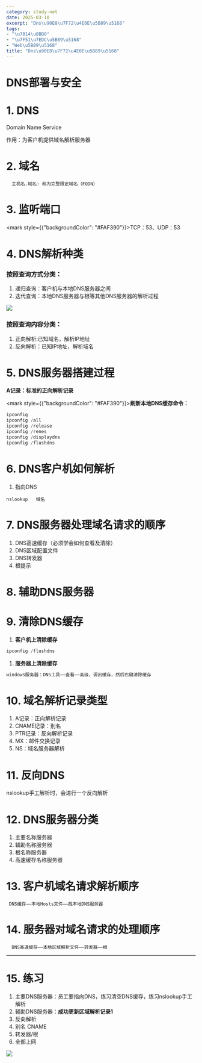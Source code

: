 ```yaml
---
category: study-net
date: 2025-03-10
excerpt: "Dns\u90E8\u7F72\u4E0E\u5B89\u5168"
tags:
- "\u7B14\u8BB0"
- "\u7F51\u7EDC\u5B89\u5168"
- "Web\u5B89\u5168"
title: "Dns\u90E8\u7F72\u4E0E\u5B89\u5168"
---
```

# DNS部署与安全 

# 1. DNS

Domain Name Service

作用：为客户机提供域名解析服务器

# 2. 域名


```
  主机名.域名: 称为完整限定域名（FQDN）
```

# 3. 监听端口

<NoteText><mark style={{"backgroundColor": "#FAF390"}}>TCP：53、UDP：53</mark></NoteText>

# 4. DNS解析种类

### **按照查询方式分类**：

1. 递归查询：客户机与本地DNS服务器之间
2. 迭代查询：本地DNS服务器与根等其他DNS服务器的解析过程

![](https://cdn.jsdelivr.net/gh/yy0691/img-bed@main/Net_Safe_FeiShu/YKOXbXqg6oC9iUxk09rcF22Enrc.png)

### **按照查询内容分类：**

1. 正向解析:已知域名，解析IP地址
2. 反向解析：已知IP地址，解析域名

# 5. DNS服务器搭建过程

**A记录：标准的正向解析记录**

<NoteText><mark style={{"backgroundColor": "#FAF390"}}>**刷新本地DNS缓存命令：**</mark></NoteText>


```C++
ipconfig
ipconfig /all
ipconfig /release
ipconfig /renes
ipconfig /displaydns
ipconfig /flushdns
```

# 6. DNS客户机如何解析

1. 指向DNS


```Shell
nslookup   域名
```

# 7. DNS服务器处理域名请求的顺序

1. DNS高速缓存（必须学会如何查看及清除）
2. DNS区域配置文件
3. DNS转发器
4. 根提示

# 8. 辅助DNS服务器

# 9. 清除DNS缓存

1. **客户机上清除缓存**


```C++
ipconfig /flushdns
```

1. **服务器上清除缓存**


```C++
windows服务器：DNS工具——查看——高级，调出缓存，然后右键清除缓存
```

# 10. 域名解析记录类型

1. A记录：正向解析记录
2. CNAME记录：别名
3. PTR记录：反向解析记录
4. MX：邮件交换记录
5. NS：域名服务器解析

# 11. 反向DNS

nslookup手工解析时，会进行一个反向解析

# 12. DNS服务器分类

1. 主要名称服务器
2. 辅助名称服务器
3. 根名称服务器
4. 高速缓存名称服务器

# 13. 客户机域名请求解析顺序

     DNS缓存——本地Hosts文件——找本地DNS服务器

# 14. 服务器对域名请求的处理顺序

      DNS高速缓存——本地区域解析文件——转发器——根

---

# 15. 练习

1. 主要DNS服务器：员工要指向DNS，练习清空DNS缓存，练习nslookup手工解析
2. 辅助DNS服务器：**成功更新区域解析记录1**
3. 反向解析
4. 别名 CNAME
5. 转发器/根
6. 全部上网

![](https://cdn.jsdelivr.net/gh/yy0691/img-bed@main/Net_Safe_FeiShu/NbZPbaZhFo1G71xVyBhcjfvMnGA.png)



